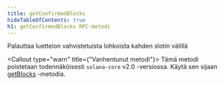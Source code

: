 ```yaml
---
title: getConfirmedBlocks
hideTableOfContents: true
h1: getConfirmedBlocks RPC-metodi
---
```


Palauttaa luettelon vahvistetuista lohkoista kahden slotin välillä

<Callout type="warn" title={"Vanhentunut metodi"}>
  Tämä metodi poistetaan todennäköisesti `solana-core` v2.0 -versiossa. Käytä
  sen sijaan [getBlocks](/docs/rpc/http/getblocks) -metodia.
</Callout>

